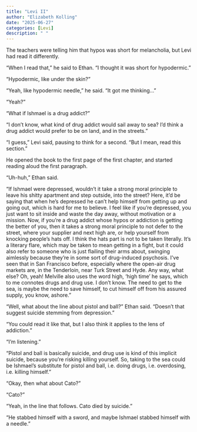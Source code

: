 ```yaml
---
title: "Levi II"
author: "Elizabeth Kolling"
date: "2025-06-27"
categories: [Levi]
description: " "
---
```


The teachers were telling him that hypos was short for melancholia, but Levi had read it differently.

“When I read that,” he said to Ethan. “I thought it was short for hypodermic.”

“Hypodermic, like under the skin?”

“Yeah, like hypodermic needle,” he said. “It got me thinking…”

“Yeah?”

“What if Ishmael is a drug addict?”

“I don’t know, what kind of drug addict would sail away to sea? I’d think a drug addict would prefer to be on land, and in the streets.”

“I guess,” Levi said, pausing to think for a second. “But I mean, read this section.” 

He opened the book to the first page of the first chapter, and started reading aloud the first paragraph.

“Uh-huh,” Ethan said. 

“If Ishmael were depressed, wouldn’t it take a strong moral principle to leave his shitty apartment and step outside, into the street? Here, it’d be saying that when he’s depressed he can’t help himself from getting up and going out, which is hard for me to believe. I feel like if you’re depressed, you just want to sit inside and waste the day away, without motivation or a mission. Now, if you’re a drug addict whose hypos or addiction is getting the better of you, then it takes a strong moral principle to not defer to the street, where your supplier and next high are, or help yourself from knocking people’s hats off. I think the hats part is not to be taken literally. It’s a literary flare, which may be taken to mean getting in a fight, but it could also refer to someone who is just flailing their arms about, swinging aimlessly because they’re in some sort of drug-induced psychosis. I’ve seen that in San Francisco before, especially where the open-air drug markets are, in the Tenderloin, near Turk Street and Hyde. Any way, what else? Oh, yeah! Melville also uses the word high, ‘high time’ he says, which to me connotes drugs and drug use. I don’t know. The need to get to the sea, is maybe the need to save himself, to cut himself off from his assured supply, you know, ashore.”

“Well, what about the line about pistol and ball?” Ethan said. “Doesn’t that suggest suicide stemming from depression.”

“You could read it like that, but I also think it applies to the lens of addiction.”

“I’m listening.”

“Pistol and ball is basically suicide, and drug use is kind of this implicit suicide, because you’re risking killing yourself. So, taking to the sea could be Ishmael’s substitute for pistol and ball, i.e. doing drugs, i.e. overdosing, i.e. killing himself.” 

“Okay, then what about Cato?”

“Cato?”

“Yeah, in the line that follows. Cato died by suicide.” 

“He stabbed himself with a sword, and maybe Ishmael stabbed himself with a needle.” 